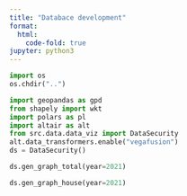 ```yaml
---
title: "Databace development"
format:
  html:
    code-fold: true
jupyter: python3
---
```


```python
import os
os.chdir("..")
```

```python
import geopandas as gpd
from shapely import wkt
import polars as pl
import altair as alt
from src.data.data_viz import DataSecurity
alt.data_transformers.enable("vegafusion")
ds = DataSecurity()
```

```python
ds.gen_graph_total(year=2021)
```

```python
ds.gen_graph_house(year=2021)
```